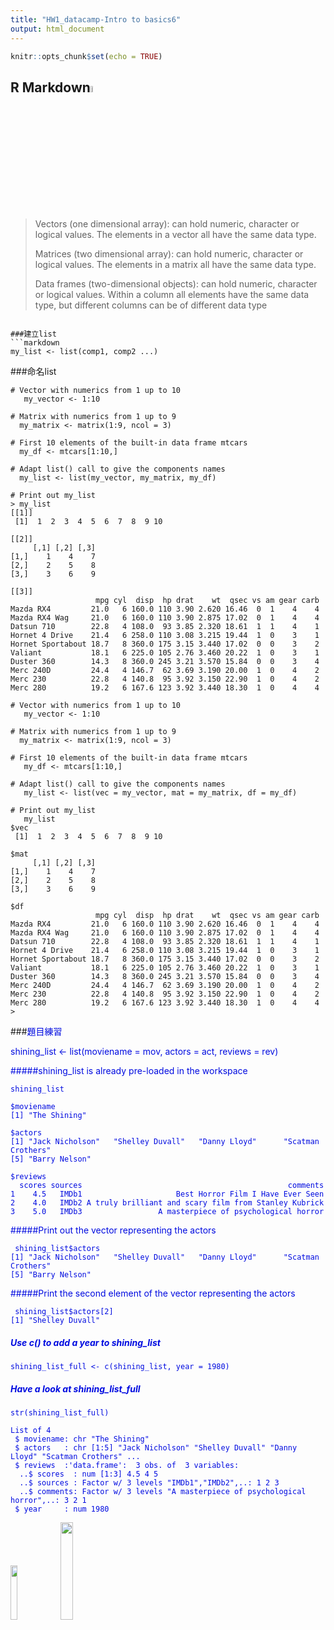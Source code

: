 ```yaml
---
title: "HW1_datacamp-Intro to basics6"
output: html_document
---
```


```r
knitr::opts_chunk$set(echo = TRUE)
```

## R Markdown![](https://cdn3.iconfinder.com/data/icons/glypho-movie-and-video/64/film-camera-alt-512.png){width=5%} 
> Vectors (one dimensional array): can hold numeric, character or logical values. The elements in a vector all have the same data type.
>
>Matrices (two dimensional array): can hold numeric, character or logical values. The elements in a matrix all have the same data type.
>
>Data frames (two-dimensional objects): can hold numeric, character or logical values. Within a column all elements have the same data type, but different columns can be of different data type
```

###建立list
```markdown
my_list <- list(comp1, comp2 ...)
```

###命名list
```
# Vector with numerics from 1 up to 10
   my_vector <- 1:10

# Matrix with numerics from 1 up to 9
  my_matrix <- matrix(1:9, ncol = 3)
 
# First 10 elements of the built-in data frame mtcars
  my_df <- mtcars[1:10,]
 
# Adapt list() call to give the components names
  my_list <- list(my_vector, my_matrix, my_df)
 
# Print out my_list
> my_list
[[1]]
 [1]  1  2  3  4  5  6  7  8  9 10

[[2]]
     [,1] [,2] [,3]
[1,]    1    4    7
[2,]    2    5    8
[3,]    3    6    9

[[3]]
                   mpg cyl  disp  hp drat    wt  qsec vs am gear carb
Mazda RX4         21.0   6 160.0 110 3.90 2.620 16.46  0  1    4    4
Mazda RX4 Wag     21.0   6 160.0 110 3.90 2.875 17.02  0  1    4    4
Datsun 710        22.8   4 108.0  93 3.85 2.320 18.61  1  1    4    1
Hornet 4 Drive    21.4   6 258.0 110 3.08 3.215 19.44  1  0    3    1
Hornet Sportabout 18.7   8 360.0 175 3.15 3.440 17.02  0  0    3    2
Valiant           18.1   6 225.0 105 2.76 3.460 20.22  1  0    3    1
Duster 360        14.3   8 360.0 245 3.21 3.570 15.84  0  0    3    4
Merc 240D         24.4   4 146.7  62 3.69 3.190 20.00  1  0    4    2
Merc 230          22.8   4 140.8  95 3.92 3.150 22.90  1  0    4    2
Merc 280          19.2   6 167.6 123 3.92 3.440 18.30  1  0    4    4

# Vector with numerics from 1 up to 10
   my_vector <- 1:10
 
# Matrix with numerics from 1 up to 9
  my_matrix <- matrix(1:9, ncol = 3)
 
# First 10 elements of the built-in data frame mtcars
   my_df <- mtcars[1:10,]
 
# Adapt list() call to give the components names
   my_list <- list(vec = my_vector, mat = my_matrix, df = my_df)

# Print out my_list
   my_list
$vec
 [1]  1  2  3  4  5  6  7  8  9 10

$mat
     [,1] [,2] [,3]
[1,]    1    4    7
[2,]    2    5    8
[3,]    3    6    9

$df
                   mpg cyl  disp  hp drat    wt  qsec vs am gear carb
Mazda RX4         21.0   6 160.0 110 3.90 2.620 16.46  0  1    4    4
Mazda RX4 Wag     21.0   6 160.0 110 3.90 2.875 17.02  0  1    4    4
Datsun 710        22.8   4 108.0  93 3.85 2.320 18.61  1  1    4    1
Hornet 4 Drive    21.4   6 258.0 110 3.08 3.215 19.44  1  0    3    1
Hornet Sportabout 18.7   8 360.0 175 3.15 3.440 17.02  0  0    3    2
Valiant           18.1   6 225.0 105 2.76 3.460 20.22  1  0    3    1
Duster 360        14.3   8 360.0 245 3.21 3.570 15.84  0  0    3    4
Merc 240D         24.4   4 146.7  62 3.69 3.190 20.00  1  0    4    2
Merc 230          22.8   4 140.8  95 3.92 3.150 22.90  1  0    4    2
Merc 280          19.2   6 167.6 123 3.92 3.440 18.30  1  0    4    4
> 
```

###<font color="royalblue 2">題目練習<font>

shining_list <- list(moviename = mov, actors = act, reviews = rev)

#####shining_list is already pre-loaded in the workspace
```
shining_list

$moviename
[1] "The Shining"

$actors
[1] "Jack Nicholson"   "Shelley Duvall"   "Danny Lloyd"      "Scatman Crothers"
[5] "Barry Nelson"    

$reviews
  scores sources                                              comments
1    4.5   IMDb1                     Best Horror Film I Have Ever Seen
2    4.0   IMDb2 A truly brilliant and scary film from Stanley Kubrick
3    5.0   IMDb3                 A masterpiece of psychological horror
```
#####Print out the vector representing the actors
``` 
 shining_list$actors
[1] "Jack Nicholson"   "Shelley Duvall"   "Danny Lloyd"      "Scatman Crothers"
[5] "Barry Nelson"
```
#####Print the second element of the vector representing the actors
``` 
 shining_list$actors[2]
[1] "Shelley Duvall"
```
##### Use c() to add a year to shining_list
```
shining_list_full <- c(shining_list, year = 1980)
```
##### Have a look at shining_list_full
```
str(shining_list_full)

List of 4
 $ moviename: chr "The Shining"
 $ actors   : chr [1:5] "Jack Nicholson" "Shelley Duvall" "Danny Lloyd" "Scatman Crothers" ...
 $ reviews  :'data.frame':	3 obs. of  3 variables:
  ..$ scores  : num [1:3] 4.5 4 5
  ..$ sources : Factor w/ 3 levels "IMDb1","IMDb2",..: 1 2 3
  ..$ comments: Factor w/ 3 levels "A masterpiece of psychological horror",..: 3 2 1
 $ year     : num 1980
```
![](https://png.icons8.com/metro/1600/running.png){width=15%} ![](http://cdn.onlinewebfonts.com/svg/img_426770.png){width=20%} 
 